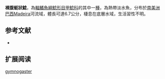 {{Speciesbox
| name = 裸腹蜓狀鯰
| image = 
| image_width = 250px
| image_caption = 
| status = NE
| status_system = IUCN3.1
| genus = Acestridium
| species = gymnogaster
| authority = [[Reis_&_Lehmann_A.|Reis & Lehmann A.]], 2009
| synonyms = 
}}

'''裸腹蜓狀鯰'''，為[[輻鰭魚綱|輻鰭魚綱]][[鯰形目|鯰形目]][[甲鯰科|甲鯰科]]的其中一[[種|種]]，為熱帶淡水魚，分布於[[南美洲|南美洲]][[巴西|巴西]]Madeira河流域，體長可達6.7公分，棲息在底層水域，生活習性不明。

==参考文献==
*{{FishBase_species|genus=Acestridium|species=gymnogaster|year=2014|month=11}}

== 扩展阅读 ==
{{refbegin}}
{{wikispecies-inline|Acestridium gymnogaster|裸腹蜓狀鯰}}
{{refend}}
{{Taxonbar|from=Q6430947}}

[[Category:蜓狀鯰屬|gymnogaster]]
